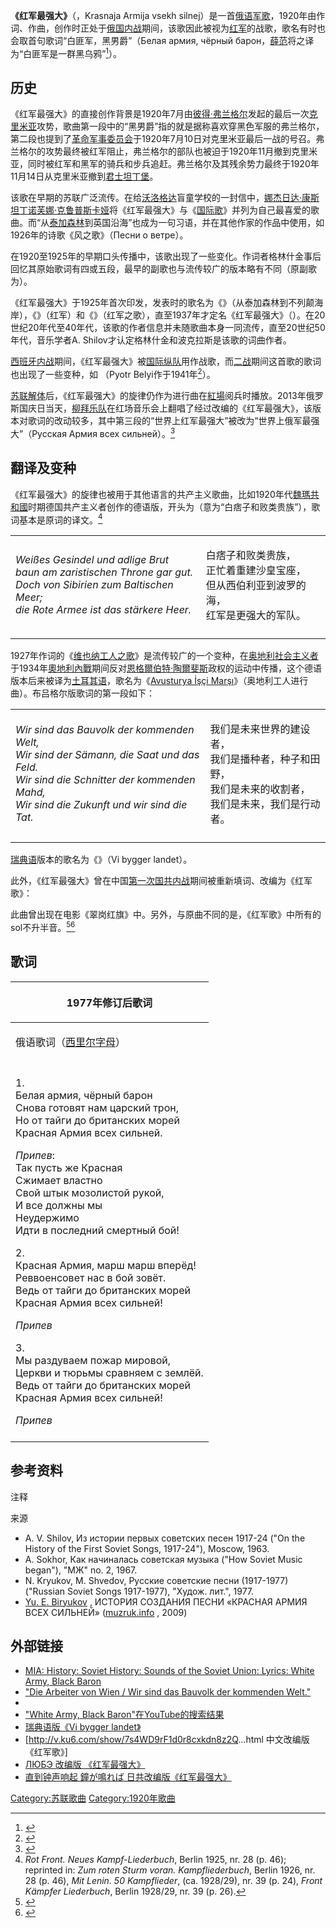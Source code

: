 {{Infobox song
| Name           = 红军最强大
| Type           = song
| Artist         = 
| alt Artist     = 
| Album          = 
| A-side         = 
| Recorded       = 
| Released       = <!-- {{Start date|YYYY|MM|DD}} -->
| Published      = 
| Genre          = 
| Language       = [[俄语|俄语]]
| Length         = <!-- {{Duration|m=MM|s=SS}} -->
| Writer         = {{link-ru|帕维尔·格里高利耶维奇·格林什金|Горинштейн, Павел Григорьевич}}
| Composer       = {{link-ru|萨穆伊尔·雅科夫列维奇·波克拉斯|Покрасс, Самуил Яковлевич}}
| Arranger    =
| Label          = 
| Producer       = 
| Tracks         = 
| prev           = 
| prev_no        = 
| track_no       = 
| next           = 
| next_no        = 
| Misc           = 
}}
'''《红军最强大》'''（{{lang-ru|Красная Армия всех сильней}}，Krasnaja Armija vsekh silnej）是一首[[俄语|俄语]][[军歌|军歌]]，1920年由{{link-ru|帕维尔·格里高利耶维奇·格林什金|Горинштейн, Павел Григорьевич}}作词、{{link-ru|萨穆伊尔·雅科夫列维奇·波克拉斯|Покрасс, Самуил Яковлевич}}作曲，创作时正处于[[俄国内战|俄国内战]]期间，该歌因此被视为[[苏联红军|红军]]的战歌，歌名有时也会取首句歌词“白匪军，黑男爵”（Белая армия, чёрный барон，[[薛范|薛范]]将之译为“白匪军是一群黑乌鸦”<ref>{{cite web|url=http://www.xuefan.net/sy_detail.asp?id=212|title=红军最强大(Белая армия,чёрный ворон)|accessdate=2015-08-16|archive-date=2016-12-02|archive-url=https://web.archive.org/web/20161202173842/http://www.xuefan.net/sy_detail.asp?id=212|dead-url=no}}</ref>）。

==历史==
《红军最强大》的直接创作背景是1920年7月由[[彼得·弗兰格尔|彼得·弗兰格尔]]发起的最后一次[[克里米亚|克里米亚]]攻势，歌曲第一段中的“黑男爵”指的就是据称喜欢穿黑色军服的弗兰格尔，第二段也提到了[[革命军事委员会|革命军事委员会]]于1920年7月10日对克里米亚最后一战的号召。弗兰格尔的攻势最终被红军阻止，弗兰格尔的部队也被迫于1920年11月撤到克里米亚，同时被红军和黑军的骑兵和步兵追赶。弗兰格尔及其残余势力最终于1920年11月14日从克里米亚撤到[[君士坦丁堡|君士坦丁堡]]。

该歌在早期的苏联广泛流传。在给[[沃洛格达|沃洛格达]]盲童学校的一封信中，[[娜杰日达·康斯坦丁诺芙娜·克鲁普斯卡娅|娜杰日达·康斯坦丁诺芙娜·克鲁普斯卡娅]]将《红军最强大》与《[[国际歌|国际歌]]》并列为自己最喜爱的歌曲。而“从[[北方針葉林|泰加森林]]到英国沿海”也成为一句习语，并在其他作家的作品中使用，如{{link-ru|弗拉基米尔·亚历山德罗维奇·卢格夫斯科伊|Луговской, Владимир Александрович}}1926年的诗歌《风之歌》（Песни о ветре）。

在1920至1925年的早期口头传播中，该歌出现了一些变化。作词者格林什金事后回忆其原始歌词有四或五段，最早的副歌也与流传较广的版本略有不同（原副歌为{{lang|ru|Пусть воин красный / Сжимает властно /Свой штык упорною рукой. / Ведь все должны мы / Неудержимо /Идти в последний, смертный бой}}）。

《红军最强大》于1925年首次印发，发表时的歌名为《{{lang|ru|От тайги до британских морей}}》（从泰加森林到不列颠海岸），《{{lang|ru|Красная Армия}}》（红军）和《{{lang|ru|Красноармейская}}》（红军之歌），直至1937年才定名《红军最强大》（{{lang|ru|Красная Армия всех сильней}}）。在20世纪20年代至40年代，该歌的作者信息并未随歌曲本身一同流传，直至20世纪50年代，音乐学者A. Shilov才认定格林什金和波克拉斯是该歌的词曲作者。

[[西班牙内战|西班牙内战]]期间，《红军最强大》被{{link-en|第十三国际纵队|XIII International Brigade|第十三}}[[国际纵队|国际纵队]]用作战歌，而[[第二次世界大战|二战]]期间这首歌的歌词也出现了一些变种，如 {{lang|ru|Всем нам свобода и честь дорога}}（Pyotr Belyi作于1941年<ref>{{Cite web |url=http://a-pesni.org/ww2/oficial/vsemnam.htm |title=ВСЕМ НАМ СВОБОДА И ЧЕСТЬ ДОРОГА |accessdate=2015-08-16 |archive-date=2012-11-15 |archive-url=https://web.archive.org/web/20121115203251/http://a-pesni.org/ww2/oficial/vsemnam.htm |dead-url=no }}</ref>）。

[[苏联解体|苏联解体]]后，《红军最强大》的旋律仍作为进行曲在[[紅場|紅場]]阅兵时播放。2013年俄罗斯国庆日当天，[[柳拜乐队|柳拜乐队]]在红场音乐会上翻唱了经过改编的《红军最强大》，该版本对歌词的改动较多，其中第三段的“世界上红军最强大”被改为“世界上俄军最强大”（Русская Армия всех сильней）。<ref>{{cite web|url=http://www.guancha.cn/video/2013_10_13_178135.shtml|title=俄罗斯柳拜乐队国庆日演唱《红军最强大》|publisher=[[观察者网|观察者网]]|date=2013-10-13|accessdate=2015-03-29|archive-date=2019-08-30|archive-url=https://web.archive.org/web/20190830095436/http://www.guancha.cn/video/2013_10_13_178135.shtml|dead-url=no}}</ref>

==翻译及变种==
《红军最强大》的旋律也被用于其他语言的共产主义歌曲，比如1920年代[[魏瑪共和國|魏瑪共和國]]时期德国共产主义者创作的德语版，开头为{{lang-de|Weißes Gesindel und adlige Brut}}（意为“白痞子和败类贵族”），歌词基本是原词的译文。<ref>
''Rot Front. Neues Kampf-Liederbuch'', Berlin 1925, nr. 28 (p. 46); reprinted in: 
''Zum roten Sturm voran. Kampfliederbuch'', Berlin 1926, nr. 28 (p. 46), 
''Mit Lenin. 50 Kampflieder'', (ca. 1928/29), nr. 39 (p. 24), 
''Front Kämpfer Liederbuch'', Berlin 1928/29, nr. 39 (p. 26).
</ref>
{|
|''Weißes Gesindel und adlige Brut<br/> baun am zaristischen Throne gar gut.<br/> Doch von Sibirien zum Baltischen Meer;<br/> die Rote Armee ist das stärkere Heer. ''
|白痞子和败类贵族，<br/>正忙着重建沙皇宝座，<br/>但从西伯利亚到波罗的海，<br/>红军是更强大的军队。<br/>
|-
|}

1927年{{link-de|弗里茨·布吕格尔|Fritz Brügel}}作词的《[[维也纳工人之歌|维也纳工人之歌]]》是流传较广的一个变种，在[[奥地利第一共和国|奥地利社会主义者]]于1934年[[奧地利內戰|奧地利內戰]]期间反对[[恩格爾伯特·陶爾斐斯|恩格爾伯特·陶爾斐斯]]政权的运动中传播，这个德语版本后来被译为[[土耳其语|土耳其语]]，歌名为《[[:wikisource:tr:Avusturya_İşçi_Marşı|Avusturya İşçi Marşı]]》（奥地利工人进行曲）。布吕格尔版歌词的第一段如下：
{|
|''Wir sind das Bauvolk der kommenden Welt,''<br/>''Wir sind der Sämann, die Saat und das Feld.'' <br/>''Wir sind die Schnitter der kommenden Mahd, ''<br/>''Wir sind die Zukunft und wir sind die Tat.''
|我们是未来世界的建设者，<br/>我们是播种者，种子和田野，<br/>我们是未来的收割者，<br/>我们是未来，我们是行动者。<br/>
|-
|}

[[瑞典语|瑞典语]]版本的歌名为《{{link-sv|我们建立了这个国家|Vi bygger landet}}》（Vi bygger landet）。

此外，《红军最强大》曾在中国[[第一次国共内战|第一次国共内战]]期间被重新填词、改编为《红军歌》：

{{quote|同志们快快来拿起枪<br/>
我们是工农的武装<br/>
消灭帝国主义蒋匪帮（国民党）<br/>
更创立苏维埃新世界<br/>
敌人在发抖了 奋勇地向前冲<br/>
我们是英勇红军<br/>
洒热血 把革命完成<br/>
这是世界最后的战争。<br/>}}
此曲曾出现在电影《翠岗红旗》中。另外，与原曲不同的是，《红军歌》中所有的sol不升半音。<ref>{{cite web|author=[[薛范|薛范]]|title=俄罗斯和苏联歌曲在中国的传播及影响|url=http://xuefan.net/esgqzzgdcbhyx.htm|date=2009-09-21|accessdate=2015-08-16|archive-date=2016-03-04|archive-url=https://web.archive.org/web/20160304221403/http://xuefan.net/esgqzzgdcbhyx.htm|dead-url=no}}</ref><ref>{{cite web|url=http://dangshi.people.com.cn/GB/151935/227176/227184/15873843.html|title=《红军歌》:|publisher=中国共产党新闻|accessdate=2015-08-16|archive-date=2018-08-09|archive-url=https://web.archive.org/web/20180809021021/http://dangshi.people.com.cn/GB/151935/227176/227184/15873843.html|dead-url=no}}</ref>

==歌词==

{| class="wikitable" style="text-align:center;font-size:normal"
! colspan=4 | 1977年修订后歌词
|-
! 俄语歌词（[[西里尔字母|西里尔字母]]）
! 俄语音译
! 中文意译
! 中文歌词（[[薛范|薛范]]译配）
|- style="vertical-align:top; white-space:nowrap;"

| style="padding:0.5em" |

1.
<br>
Белая армия, чёрный барон<br>
Снова готовят нам царский трон,<br>
Но от тайги до британских морей<br>
Красная Армия всех сильней.

''Припев'':
<br>
Так пусть же Красная<br>
Сжимает властно<br>
Свой штык мозолистой рукой,<br>
И все должны мы<br>
Неудержимо<br>
Идти в последний смертный бой!


2.
<br>
Красная Армия, марш марш вперёд!<br>
Реввоенсовет нас в бой зовёт.<br>
Ведь от тайги до британских морей<br>
Красная Армия всех сильней!

''Припев''


3.
<br>
Мы раздуваем пожар мировой,<br>
Церкви и тюрьмы сравняем с землёй.<br>
Ведь от тайги до британских морей<br>
Красная Армия всех сильней!

''Припев''


| style="padding:0.5em" |

1.
<br>
Belaja armija, chiornyj baron <br>
Snova gotoviat nam tsarskij tron, <br>
No ot tajgi do britanskikh morej <br>
Krasnaja Armija vsekh silnej.

''Pripev'': <br>
Tak pust' že Krasnaja <br>
Sžimaet vlastno <br>
Svoj štyk mozolistoj rukoj, <br>
I vse dolžny my <br>
Neuderžimo <br>
Idti v poslednij smertnyj boj!


2. <br>
Krasnaja Armija, marš marš vperiod! <br>
Rev-voen-sovet nas v boj zoviot. <br>
Ved ot tajgi da britanskikh morej <br>
Krasnaja Armija vsekh silnej!

''Pripev''


3. <br>
My razduvaem požar mirovoj, <br>
Tserkvi i tiurmy sravniaem s zemlioj. <br>
Ved ot tajgi da britanskikh morej <br>
Krasnaja Armija vsekh silnej!

''Pripev''


| style="padding:0.5em" |

1.
<br>
白匪军和黑男爵，<br>
正试图重建沙皇宝座，<br>
但从泰加森林到英国沿海，<br>
最强大的是红军！

（副歌）
<br>
红军战士们<br>
紧紧地握住<br>
粗糙双手中的刺刀，<br>
我们都应当<br>
越战越勇猛<br>
进行最后的斗争！


2.
<br>
红军战士们，前进，向前进！<br>
[[革命军事委员会|革命军事委员会]]号召我们去斗争。<br>
从泰加森林到英国沿海，<br>
最强大的是红军！

（副歌）


3.
<br>
我们让世界燃起熊熊烈火，<br>
推倒那些教堂和监狱。<br>
从泰加森林到英国沿海，<br>
最强大的是红军！

（副歌）


| style="padding:0.5em" |

1.
<br>
嘿白匪军是一群黑乌鸦，<br>
想把我们踏在脚底下。<br>
从英国沿海到西伯利亚，<br>
嘿世界上红军最强大！

（副歌）
<br>
红军的战士们，<br>
把刺刀擦亮，<br>
要紧紧握住手中枪！<br>
我们都应当，<br>
越战越顽强，<br>
和敌人决死在疆场！


2.
<br>
红军战士迈开步向前进，<br>
响应号召我们去斗争。<br>
从英国沿海到西伯利亚，<br>
嘿世界上红军最强大！

（副歌）


3.
<br>
让革命的火燃烧在全世界，<br>
把大教堂监狱都毁灭。<br>
从英国沿海到西伯利亚，<br>
嘿世界上红军最强大！

（副歌）


|}

==参考资料==
;注释
{{reflist}}
;来源
{{refbegin}}
*A. V. Shilov, Из истории первых советских песен  1917-24 ("On the History of the First Soviet Songs, 1917-24"), Moscow, 1963.
*A. Sokhor, Как начиналась советская музыка ("How Soviet Music began"), "МЖ" no. 2, 1967.
*N. Kryukov, M. Shvedov, Русские советские песни (1917-1977) ("Russian Soviet Songs 1917-1977),  "Худож. лит.", 1977.
*[http://kkre-2.narod.ru/birukov.htm Yu. E. Biryukov] {{Wayback|url=http://kkre-2.narod.ru/birukov.htm |date=20200710111920 }}, ИСТОРИЯ СОЗДАНИЯ ПЕСНИ «КРАСНАЯ АРМИЯ ВСЕХ СИЛЬНЕЙ» ([http://muzruk.info/?p=828 muzruk.info] {{Wayback|url=http://muzruk.info/?p=828 |date=20131217152921 }}, 2009)
{{refend}}

==外部链接==
*[http://www.marxists.org/history/ussr/sounds/lyrics/belaia-armiia.htm MIA: History: Soviet History: Sounds of the Soviet Union: Lyrics: White Army, Black Baron] {{Wayback|url=http://www.marxists.org/history/ussr/sounds/lyrics/belaia-armiia.htm |date=20210419210856 }}
*[http://ingeb.org/Lieder/wirsindw.html "Die Arbeiter von Wien / Wir sind das Bauvolk der kommenden Welt." ] {{Wayback|url=http://ingeb.org/Lieder/wirsindw.html |date=20181228150354 }}
*{{YouTube|1IXIlqY21rs|管弦乐版}}
*[https://www.youtube.com/results?search_query=white+army+black+baron "White Army, Black Baron"在YouTube的搜索结果]
*[http://v.youku.com/v_show/id_XNTkwODc4ODYw.html 瑞典语版《Vi bygger landet》] {{Wayback|url=http://v.youku.com/v_show/id_XNTkwODc4ODYw.html |date=20191204125323 }}
*[http://v.ku6.com/show/7s4WD9rF1d0r8cxkdn8z2Q...html 中文改编版《红军歌》]{{dead link|date=2018年4月 |bot=InternetArchiveBot |fix-attempted=yes }}
*[http://www.tudou.com/programs/view/HV9Dr2SXY3w ЛЮБЭ 改编版 《红军最强大》]
*[http://www.bilibili.com/video/av11265373/ 直到钟声响起 鐘が鳴れば 日共改编版《红军最强大》] {{Wayback|url=http://www.bilibili.com/video/av11265373/ |date=20190821191401 }}
[[Category:苏联歌曲|Category:苏联歌曲]]
[[Category:1920年歌曲|Category:1920年歌曲]]